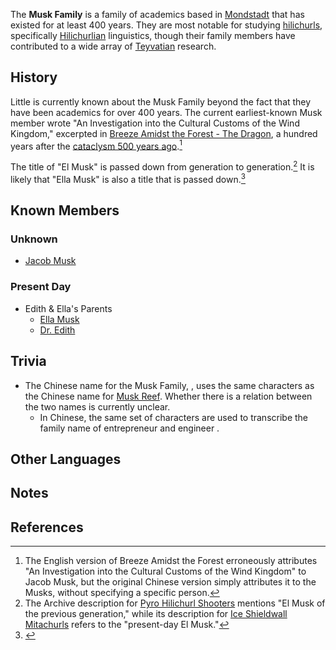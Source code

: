 {{Terminology Infobox
|title        = 
|image        = 
|type         = Families
|type2        = Mondstadt Clans
}}
The '''Musk Family''' is a family of academics based in [[Mondstadt]] that has existed for at least 400 years. They are most notable for studying [[hilichurls]], specifically [[Hilichurlian]] linguistics, though their family members have contributed to a wide array of [[Teyvat]]ian research.

==History==
Little is currently known about the Musk Family beyond the fact that they have been academics for over 400 years. The current earliest-known Musk member wrote "An Investigation into the Cultural Customs of the Wind Kingdom," excerpted in [[Breeze Amidst the Forest#Vol. 2|Breeze Amidst the Forest - The Dragon]], a hundred years after the [[Timeline#500|cataclysm 500 years ago]].<ref group="Note">The English version of Breeze Amidst the Forest erroneously attributes "An Investigation into the Cultural Customs of the Wind Kingdom" to Jacob Musk, but the original Chinese version simply attributes it to the Musks, without specifying a specific person.</ref>

The title of "El Musk" is passed down from generation to generation.<ref group="Note">The Archive description for [[Pyro Hilichurl Shooter]]s mentions "El Musk of the previous generation," while its description for [[Ice Shieldwall Mitachurl]]s refers to the "present-day El Musk."</ref> It is likely that "Ella Musk" is also a title that is passed down.<ref>{{Ref/Book|Handy Handbook of Hilichurlian}}</ref>

==Known Members==
===Unknown===
* [[Jacob Musk]]

===Present Day===
*Edith & Ella's Parents
**[[Ella Musk]]
**[[Dr. Edith]]

==Trivia==
* The Chinese name for the Musk Family, {{Lang|mini=1|zh=马斯克|zh_rm=Mǎsīkè}}, uses the same characters as the Chinese name for [[Musk Reef]]. Whether there is a relation between the two names is currently unclear.
** In Chinese, the same set of characters are used to transcribe the family name of entrepreneur and engineer {{lang|{{w|Elon Musk}}|zh=伊隆·马斯克}}.

==Other Languages==
{{Other Languages|default_hidden=1
|en      = Musk Family
|zhs     = 马斯克家族
|zhs_rm  = Mǎsīkè-jiāzú
|ja      = マスク{{Rubi|一|いち|族|ぞく}}
|ja_rm   = Masuku-ichizoku
|ko      = 머스크 {{tt|가문|家門}}
|ko_rm   = Meoseukeu Gamun
}}

==Notes==
{{Reflist|note=1}}

==References==
{{Reflist}}